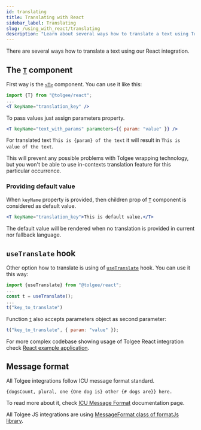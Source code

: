 ```yaml
---
id: translating
title: Translating with React
sidebar_label: Translating
slug: /using_with_react/translating
description: "Learn about several ways how to translate a text using Tolgee React integration: T-component or useTranslate hook."
---
```


There are several ways how to translate a text using our React integration.

## The [`T`](./api#t-component) component

First way is the [`<T>`](./api#t-component) component. You can use it like this:

```jsx
import {T} from "@tolgee/react";
...
<T keyName="translation_key" />
```

To pass values just assign parameters property.

```jsx
<T keyName="text_with_params" parameters={{ param: "value" }} />
```

For translated text `This is {param} of the text` it will result in `This is value of the text`.

This will prevent any possible problems with Tolgee wrapping technology, but you won't be able to use in-contexts
translation feature for this particular occurrence.

### Providing default value

When `keyName` property is provided, then children prop of [`T`](./api#t-component) component is considered as default value.
```jsx
<T keyName="translation_key">This is default value.</T>
```
The default value will be rendered when no translation is provided in current nor fallback language.

## `useTranslate` hook

Other option how to translate is using of [`useTranslate`](./api#hook-usetranslate) hook. You can use it this way:

```javascript
import {useTranslate} from "@tolgee/react";
...
const t = useTranslate();
...
t("key_to_translate")
```

Function [`t`](./api#function-t) also accepts parameters object as second parameter:

```javascript
t("key_to_translate", { param: "value" });
```

For more complex codebase showing usage of Tolgee React integration check
[React example application](https://github.com/tolgee/react-sampleapp).



## Message format
All Tolgee integrations follow ICU message format standard.

```{dogsCount, plural, one {One dog is} other {# dogs are}} here.```

To read more about it, check
[ICU Message Format](/platform/icu_message_format) documentation page.

All Tolgee JS integrations are using [MessageFormat class of formatJs library](https://formatjs.io/docs/intl-messageformat/).
